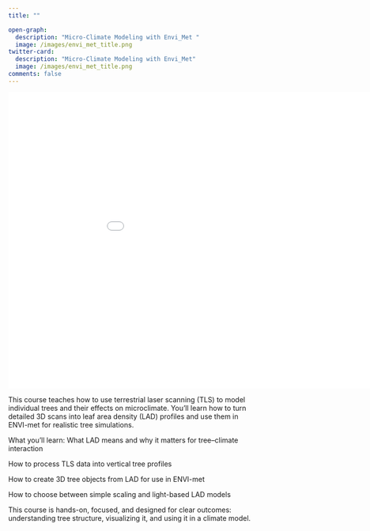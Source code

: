 ```yaml
---
title: ""

open-graph:
  description: "Micro-Climate Modeling with Envi_Met "
  image: /images/envi_met_title.png
twitter-card:
  description: "Micro-Climate Modeling with Envi_Met"
  image: /images/envi_met_title.png
comments: false
---
```




  <iframe src="doc/tree_voxel_viewer.html"
          width="1000"
          height="600"
          style="border: none; outline: none; display: block;"></iframe>





This course teaches how to use terrestrial laser scanning (TLS) to model individual trees and their effects on microclimate. You’ll learn how to turn detailed 3D scans into leaf area density (LAD) profiles and use them in ENVI-met for realistic tree simulations.

What you’ll learn:
What LAD means and why it matters for tree–climate interaction

How to process TLS data into vertical tree profiles

How to create 3D tree objects from LAD for use in ENVI-met

How to choose between simple scaling and light-based LAD models

This course is hands-on, focused, and designed for clear outcomes: understanding tree structure, visualizing it, and using it in a climate model.